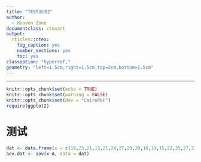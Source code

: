 ---
title: "TEST测试2"
author:
  - Heaven Zone
documentclass: ctexart
output:
  rticles::ctex:
    fig_caption: yes
    number_sections: yes
    toc: yes
classoption: "hyperref,"
geometry: "left=1.5cm,right=1.5cm,top=2cm,bottom=1.5cm"
---


---
```{r setup, include=FALSE, warning=FALSE}
knitr::opts_chunk$set(echo = TRUE)
knitr::opts_chunk$set(warning = FALSE)
knitr::opts_chunk$set(dev = "CairoPDF")
require(ggplot2)

```


# 测试

```{r}
dat <- data.frame(x = c(19,23,21,13,21,24,27,20,20,18,19,15,22,25,27,22),A=gl(4,4))
aov.dat <- aov(x~A, data = dat)

```



